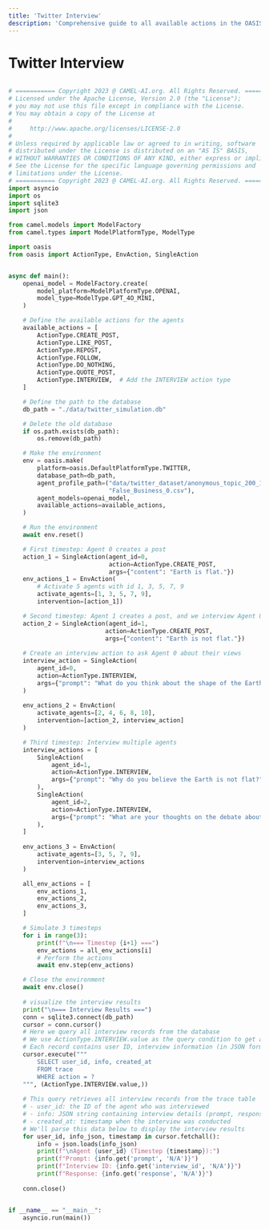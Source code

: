 ```yaml
---
title: 'Twitter Interview'
description: 'Comprehensive guide to all available actions in the OASIS simulation environment'
---
```


# Twitter Interview


```python

# =========== Copyright 2023 @ CAMEL-AI.org. All Rights Reserved. ===========
# Licensed under the Apache License, Version 2.0 (the "License");
# you may not use this file except in compliance with the License.
# You may obtain a copy of the License at
#
#     http://www.apache.org/licenses/LICENSE-2.0
#
# Unless required by applicable law or agreed to in writing, software
# distributed under the License is distributed on an "AS IS" BASIS,
# WITHOUT WARRANTIES OR CONDITIONS OF ANY KIND, either express or implied.
# See the License for the specific language governing permissions and
# limitations under the License.
# =========== Copyright 2023 @ CAMEL-AI.org. All Rights Reserved. ===========
import asyncio
import os
import sqlite3
import json

from camel.models import ModelFactory
from camel.types import ModelPlatformType, ModelType

import oasis
from oasis import ActionType, EnvAction, SingleAction


async def main():
    openai_model = ModelFactory.create(
        model_platform=ModelPlatformType.OPENAI,
        model_type=ModelType.GPT_4O_MINI,
    )

    # Define the available actions for the agents
    available_actions = [
        ActionType.CREATE_POST,
        ActionType.LIKE_POST,
        ActionType.REPOST,
        ActionType.FOLLOW,
        ActionType.DO_NOTHING,
        ActionType.QUOTE_POST,
        ActionType.INTERVIEW,  # Add the INTERVIEW action type
    ]

    # Define the path to the database
    db_path = "./data/twitter_simulation.db"

    # Delete the old database
    if os.path.exists(db_path):
        os.remove(db_path)

    # Make the environment
    env = oasis.make(
        platform=oasis.DefaultPlatformType.TWITTER,
        database_path=db_path,
        agent_profile_path=("data/twitter_dataset/anonymous_topic_200_1h/"
                            "False_Business_0.csv"),
        agent_models=openai_model,
        available_actions=available_actions,
    )

    # Run the environment
    await env.reset()

    # First timestep: Agent 0 creates a post
    action_1 = SingleAction(agent_id=0,
                            action=ActionType.CREATE_POST,
                            args={"content": "Earth is flat."})
    env_actions_1 = EnvAction(
        # Activate 5 agents with id 1, 3, 5, 7, 9
        activate_agents=[1, 3, 5, 7, 9],
        intervention=[action_1])

    # Second timestep: Agent 1 creates a post, and we interview Agent 0
    action_2 = SingleAction(agent_id=1,
                           action=ActionType.CREATE_POST,
                           args={"content": "Earth is not flat."})
    
    # Create an interview action to ask Agent 0 about their views
    interview_action = SingleAction(
        agent_id=0,
        action=ActionType.INTERVIEW,
        args={"prompt": "What do you think about the shape of the Earth? Please explain your reasoning."}
    )
    
    env_actions_2 = EnvAction(
        activate_agents=[2, 4, 6, 8, 10],
        intervention=[action_2, interview_action]
    )

    # Third timestep: Interview multiple agents
    interview_actions = [
        SingleAction(
            agent_id=1,
            action=ActionType.INTERVIEW,
            args={"prompt": "Why do you believe the Earth is not flat?"}
        ),
        SingleAction(
            agent_id=2,
            action=ActionType.INTERVIEW,
            args={"prompt": "What are your thoughts on the debate about Earth's shape?"}
        ),
    ]
    
    env_actions_3 = EnvAction(
        activate_agents=[3, 5, 7, 9],
        intervention=interview_actions
    )

    all_env_actions = [
        env_actions_1,
        env_actions_2,
        env_actions_3,
    ]

    # Simulate 3 timesteps
    for i in range(3):
        print(f"\n=== Timestep {i+1} ===")
        env_actions = all_env_actions[i]
        # Perform the actions
        await env.step(env_actions)

    # Close the environment
    await env.close()
    
    # visualize the interview results
    print("\n=== Interview Results ===")
    conn = sqlite3.connect(db_path)
    cursor = conn.cursor()
    # Here we query all interview records from the database
    # We use ActionType.INTERVIEW.value as the query condition to get all interview records
    # Each record contains user ID, interview information (in JSON format), and creation timestamp
    cursor.execute("""
        SELECT user_id, info, created_at
        FROM trace
        WHERE action = ?
    """, (ActionType.INTERVIEW.value,))
    
    # This query retrieves all interview records from the trace table
    # - user_id: the ID of the agent who was interviewed
    # - info: JSON string containing interview details (prompt, response, etc.)
    # - created_at: timestamp when the interview was conducted
    # We'll parse this data below to display the interview results
    for user_id, info_json, timestamp in cursor.fetchall():
        info = json.loads(info_json)
        print(f"\nAgent {user_id} (Timestep {timestamp}):")
        print(f"Prompt: {info.get('prompt', 'N/A')}")
        print(f"Interview ID: {info.get('interview_id', 'N/A')}")
        print(f"Response: {info.get('response', 'N/A')}")
    
    conn.close()


if __name__ == "__main__":
    asyncio.run(main())


```